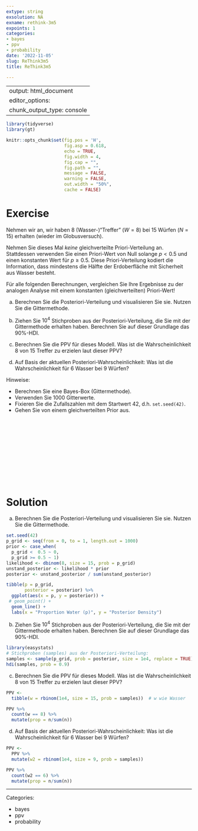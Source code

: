 ```yaml
---
extype: string
exsolution: NA
exname: rethink-3m5
expoints: 1
categories:
- bayes
- ppv
- probability
date: '2022-11-05'
slug: ReThink3m5
title: ReThink3m5

---
```



---
output: html_document
editor_options: 
  chunk_output_type: console
---

```r
library(tidyverse)
library(gt)
```


```r
knitr::opts_chunk$set(fig.pos = 'H',
                      fig.asp = 0.618,
                      echo = TRUE,
                      fig.width = 4,
                      fig.cap = "", 
                      fig.path = "",
                      message = FALSE,
                      warning = FALSE,
                      out.width = "50%",
                      cache = FALSE)
```








# Exercise





Nehmen wir an, wir haben 8 (Wasser-)"Treffer" ($W=8$) bei 15 Würfen ($N=15$) erhalten (wieder im Globusversuch).


Nehmen Sie dieses Mal *keine* gleichverteilte Priori-Verteilung an. Stattdessen verwenden Sie einen Priori-Wert von Null solange $p < 0.5$ und einen konstanten Wert für $p \ge 0.5$. Diese Priori-Verteilung kodiert die Information, dass mindestens die Hälfte der Erdoberfläche mit Sicherheit aus Wasser besteht. 

Für alle folgenden Berechnungen, vergleichen Sie Ihre Ergebnisse zu der analogen Analyse mit einem konstanten (gleichverteilten) Priori-Wert!

a) Berechnen Sie die Posteriori-Verteilung und visualisieren Sie sie. Nutzen Sie die Gittermethode.

b) Ziehen Sie $10^4$ Stichproben aus der Posteriori-Verteilung, die Sie mit der Gittermethode erhalten haben. Berechnen Sie auf dieser Grundlage das 90%-HDI.

c) Berechnen Sie die PPV für dieses Modell. Was ist die Wahrscheinlichkeit 8 von 15 Treffer zu erzielen laut dieser PPV?

d) Auf Basis der aktuellen Posteriori-Wahrscheinlichkeit: Was ist die Wahrscheinlichkeit für 6 Wasser bei 9 Würfen?


Hinweise:

- Berechnen Sie eine Bayes-Box (Gittermethode).
- Verwenden Sie 1000 Gitterwerte.
- Fixieren Sie die Zufallszahlen mit dem Startwert 42, d.h. `set.seed(42)`.
- Gehen Sie von einem gleichverteilten Prior aus.




</br>
</br>
</br>
</br>
</br>
</br>
</br>
</br>
</br>
</br>

# Solution


a) Berechnen Sie die Posteriori-Verteilung und visualisieren Sie sie. Nutzen Sie die Gittermethode.

```r
set.seed(42)
p_grid <- seq(from = 0, to = 1, length.out = 1000)
prior <- case_when(
  p_grid <  0.5 ~ 0,
  p_grid >= 0.5 ~ 1)
likelihood <- dbinom(8, size = 15, prob = p_grid)
unstand_posterior <- likelihood * prior
posterior <- unstand_posterior / sum(unstand_posterior)
```



```r
tibble(p = p_grid, 
       posterior = posterior) %>%
  ggplot(aes(x = p, y = posterior)) +
 # geom_point() +
  geom_line() +
  labs(x = "Proportion Water (p)", y = "Posterior Density")
```

b) Ziehen Sie $10^4$ Stichproben aus der Posteriori-Verteilung, die Sie mit der Gittermethode erhalten haben. Berechnen Sie auf dieser Grundlage das 90%-HDI.


```r
library(easystats)
# Stichproben (samples) aus der Posteriori-Verteilung:
samples <- sample(p_grid, prob = posterior, size = 1e4, replace = TRUE)
hdi(samples, prob = 0.9)
```


c) Berechnen Sie die PPV für dieses Modell. Was ist die Wahrscheinlichkeit 8 von 15 Treffer zu erzielen laut dieser PPV?


```r
PPV <-
  tibble(w = rbinom(1e4, size = 15, prob = samples))  # w wie Wasser

PPV %>% 
  count(w == 8) %>% 
  mutate(prop = n/sum(n))
```



d) Auf Basis der aktuellen Posteriori-Wahrscheinlichkeit: Was ist die Wahrscheinlichkeit für 6 Wasser bei 9 Würfen?



```r
PPV <-
  PPV %>% 
  mutate(w2 = rbinom(1e4, size = 9, prob = samples))

PPV %>% 
  count(w2 == 6) %>% 
  mutate(prop = n/sum(n))
```









---

Categories: 

- bayes
- ppv
- probability

